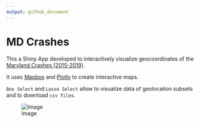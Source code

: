 ```yaml
---
output: github_document
---
```


<!-- README.md is generated from README.Rmd. Please edit that file -->

# MD Crashes

<!-- badges: start -->
<!-- badges: end -->

This a Shiny App developed to interactively visualize geocoordinates of the [Maryland Crashes (2015-2019)](https://opendata.maryland.gov/Public-Safety/Maryland-Statewide-Vehicle-Crashes/65du-s3qu).

It uses [Mapbox](https://www.mapbox.com/?utm_medium=sem&utm_source=google&utm_campaign=sem|google|brand|chko-googlesearch-pr01-mapboxbrand-br.exact-us-landingpage-search&utm_term=brand&utm_content=chko-googlesearch-pr01-mapboxbrand-br.exact-us-landingpage-search&gclid=Cj0KCQjwu6fzBRC6ARIsAJUwa2R6AsyjI0ctVJwU_VUCJ51jl1-EkXigDTm8XXFjVzOylu6RZaMbJqQaAirMEALw_wcB) and [Plotly](https://plot.ly/) to create interactive maps. 


`Box Select` and `Lasso Select` allow to visualize data of geolocation subsets and to download `csv files`.


![Image](/Users/heverz/Documents/R_projects/howard/video.gif)




